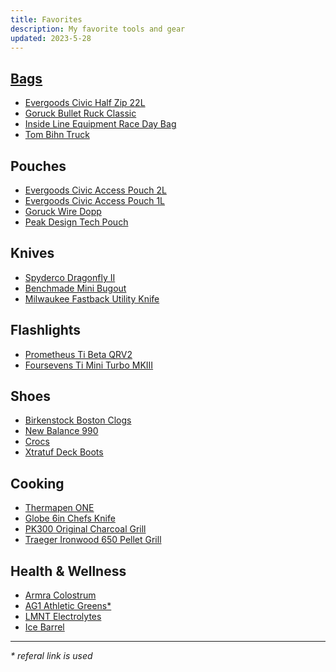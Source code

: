 ```yaml
---
title: Favorites
description: My favorite tools and gear
updated: 2023-5-28
---
```


## [Bags](/favorites/bags)
- [Evergoods Civic Half Zip 22L](https://evergoods.us/collections/civic-half-zip-series/products/civic-half-zip-22l)
- [Goruck Bullet Ruck Classic](https://www.goruck.com/products/bullet-ruck-15l)
- [Inside Line Equipment Race Day Bag](https://ilequipment.com/collections/backpacks/products/race-day-bag)
- [Tom Bihn Truck](https://www.tombihn.com/collections/tote-bags/products/the-truck)

## Pouches
- [Evergoods Civic Access Pouch 2L](https://evergoods.us/collections/crossover-gear-in-stock/products/civic-access-pouch-2l)
- [Evergoods Civic Access Pouch 1L](https://evergoods.us/collections/crossover-gear-in-stock/products/civic-access-pouch-1l)
- [Goruck Wire Dopp](https://www.goruck.com/products/wire-dopp)
- [Peak Design Tech Pouch](https://www.peakdesign.com/products/tech-pouch)

## Knives
- [Spyderco Dragonfly II](https://www.spyderco.com/catalog/details/C28BK2/Dragonfly-trade-2-FRN-Black/610)
- [Benchmade Mini Bugout](https://www.benchmade.com/535bk-2-bugout.html)
- [Milwaukee Fastback Utility Knife](https://www.milwaukeetool.com/Products/Hand-Tools/Cutting/Knives-and-Blades/48-22-1500)

## Flashlights
- [Prometheus Ti Beta QRV2](https://darksucks.com/products/beta-qrv2-titanium)
- [Foursevens Ti Mini Turbo MKIII](https://darksucks.com/products/mini-turbo-mkiii-ti-two-tone)

## Shoes
- [Birkenstock Boston Clogs](https://www.birkenstock.com/us/styles/boston/)
- [New Balance 990](https://www.newbalance.com/990)
- [Crocs](https://www.crocs.com/p/classic-realtree-v2/12132.html)
- [Xtratuf Deck Boots](https://www.xtratuf.com/deck-boots)

## Cooking
- [Thermapen ONE](https://www.thermoworks.com/thermapen-one)
- [Globe 6in Chefs Knife](https://www.globalcutleryusa.com/classic-g58)
- [PK300 Original Charcoal Grill](https://www.pkgrills.com/the-all-new-original-pk300-grill-smoker-graphite/)
- [Traeger Ironwood 650 Pellet Grill](https://www.traeger.com/pellet-grills/ironwood/650)

## Health & Wellness

- [Armra Colostrum](https://tryarmra.com/)
- [AG1 Athletic Greens*](https://fbuy.io/ag/kxxkqhpn)
- [LMNT Electrolytes](https://drinklmnt.com/)
- [Ice Barrel](https://icebarrel.com/)

---

_* referal link is used_